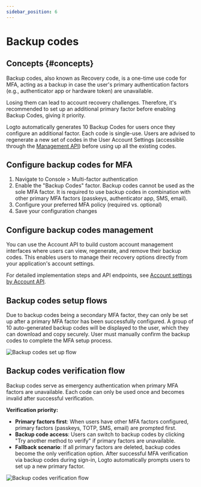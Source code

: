 ```yaml
---
sidebar_position: 6
---
```


# Backup codes

## Concepts \{#concepts}

Backup codes, also known as Recovery code, is a one-time use code for MFA, acting as a backup in case the user's primary authentication factors (e.g., authenticator app or hardware token) are unavailable.

Losing them can lead to account recovery challenges. Therefore, it's recommended to set up an additional primary factor before enabling Backup Codes, giving it priority.

Logto automatically generates 10 Backup Codes for users once they configure an additional factor. Each code is single-use. Users are advised to regenerate a new set of codes in the User Account Settings (accessible through the [Management API](/integrate-logto/interact-with-management-api/)) before using up all the existing codes.

## Configure backup codes for MFA

1. Navigate to <CloudLink to="/mfa">Console > Multi-factor authentication</CloudLink>
2. Enable the "Backup Codes" factor. Backup codes cannot be used as the sole MFA factor. It is required to use backup codes in combination with other primary MFA factors (passkeys, authenticator app, SMS, email).
3. Configure your preferred MFA policy (required vs. optional)
4. Save your configuration changes

## Configure backup codes management

You can use the Account API to build custom account management interfaces where users can view, regenerate, and remove their backup codes. This enables users to manage their recovery options directly from your application's account settings.

For detailed implementation steps and API endpoints, see [Account settings by Account API](/end-user-flows/account-settings/by-account-api#manage-backup-codes).

## Backup codes setup flows

Due to backup codes being a secondary MFA factor, they can only be set up after a primary MFA factor has been successfully configured. A group of 10 auto-generated backup codes will be displayed to the user, which they can download and copy securely. User must manually confirm the backup codes to complete the MFA setup process.

<img src="/img/assets/backup-codes-set-up-flow.png" alt="Backup codes set up flow" />

## Backup codes verification flow

Backup codes serve as emergency authentication when primary MFA factors are unavailable. Each code can only be used once and becomes invalid after successful verification.

**Verification priority:**

- **Primary factors first**: When users have other MFA factors configured, primary factors (passkeys, TOTP, SMS, email) are prompted first.
- **Backup code access**: Users can switch to backup codes by clicking "Try another method to verify" if primary factors are unavailable.
- **Fallback scenario**: If all primary factors are deleted, backup codes become the only verification option. After successful MFA verification via backup codes during sign-in, Logto automatically prompts users to set up a new primary factor.

<img src="/img/assets/backup-codes-verification-flow.png" alt="Backup codes verification flow" />
